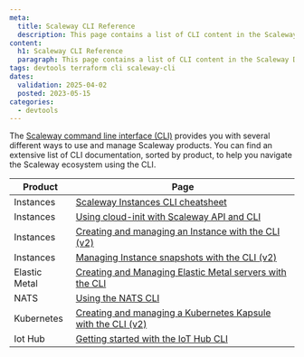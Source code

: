 ```yaml
---
meta:
  title: Scaleway CLI Reference
  description: This page contains a list of CLI content in the Scaleway Documentation website.
content:
  h1: Scaleway CLI Reference
  paragraph: This page contains a list of CLI content in the Scaleway Documentation website.
tags: devtools terraform cli scaleway-cli
dates:
  validation: 2025-04-02
  posted: 2023-05-15
categories:
  - devtools
---
```


The [Scaleway command line interface (CLI)](https://github.com/scaleway/scaleway-cli) provides you with several different ways to use and manage Scaleway products. You can find an extensive list of CLI documentation, sorted by product, to help you navigate the Scaleway ecosystem using the CLI.

| Product                         | Page                  |
| ------------------------------- | --------------------- |
| Instances                       | [Scaleway Instances CLI cheatsheet](/instances/api-cli/cli-cheatsheet/) |
| Instances                       | [Using cloud-init with Scaleway API and CLI](/instances/api-cli/using-cloud-init/) |
| Instances                       | [Creating and managing an Instance with the CLI (v2)](/instances/api-cli/creating-managing-instances-with-cliv2/) |
| Instances                       | [Managing Instance snapshots with the CLI (v2)](/instances/api-cli/managing-instance-snapshot-via-cli/) |
| Elastic Metal                   | [Creating and Managing Elastic Metal servers with the CLI](/elastic-metal/api-cli/elastic-metal-with-cli/) |
| NATS                            | [Using the NATS CLI](/messaging/api-cli/nats-cli/) |
| Kubernetes                      | [Creating and managing a Kubernetes Kapsule with the CLI (v2)](/kubernetes/api-cli/creating-managing-kubernetes-lifecycle-cliv2/) |
| Iot Hub                         | [Getting started with the IoT Hub CLI](/iot-hub/api-cli/getting-started-with-iot-hub-cli/) |

